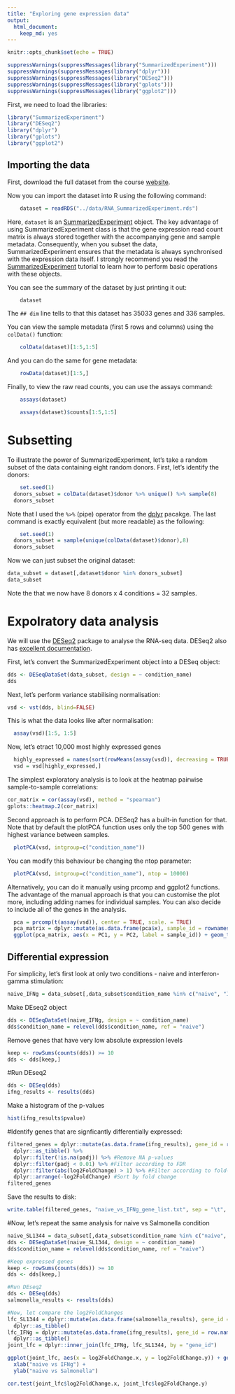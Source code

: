 ```yaml
---
title: "Exploring gene expression data"
output: 
  html_document: 
    keep_md: yes
---
```


```r
knitr::opts_chunk$set(echo = TRUE)
```

```r
suppressWarnings(suppressMessages(library("SummarizedExperiment")))
suppressWarnings(suppressMessages(library("dplyr")))
suppressWarnings(suppressMessages(library("DESeq2")))
suppressWarnings(suppressMessages(library("gplots")))
suppressWarnings(suppressMessages(library("ggplot2")))
```

First, we need to load the libraries:

```r
library("SummarizedExperiment")
library("DESeq2")
library("dplyr")
library("gplots")
library("ggplot2")
```

## Importing the data

First, download the full dataset from the course [website](https://courses.cs.ut.ee/2019/bioinfo/spring/uploads/Main/RNA_SummarizedExperiment.rds.zip).

Now you can import the dataset into R using the following command:

```r
	dataset = readRDS("../data/RNA_SummarizedExperiment.rds")
```


Here, `dataset` is an [SummarizedExperiment](https://bioconductor.org/packages/release/bioc/vignettes/SummarizedExperiment/inst/doc/SummarizedExperiment.html)  object. The key advantage of using SummarizedExperiment class is that the gene expression read count matrix is always stored together with the accompanying gene and sample metadata. Consequently, when you subset the data, SummarizedExperiment ensures that the metadata is always synchronised with the expression data itself. I strongly recommend you read the  [SummarizedExperiment](https://bioconductor.org/packages/release/bioc/vignettes/SummarizedExperiment/inst/doc/SummarizedExperiment.html) tutorial to learn how to perform basic operations with these objects.

You can see the summary of the dataset by just printing it out:
```r
	dataset
```
The `## dim` line tells to that this dataset has 35033 genes and 336 samples. 

You can view the sample metadata (first 5 rows and columns) using the `colData()` function:
```r
	colData(dataset)[1:5,1:5]
```
And you can do the same for gene metadata:
```r
	rowData(dataset)[1:5,]
```

Finally, to view the raw read counts, you can use the assays command:
```r
	assays(dataset)
```

```r
	assays(dataset)$counts[1:5,1:5]
```

# Subsetting
To illustrate the power of SummarizedExperiment, let's take a random subset of the data containing eight random donors. First, let's identify the donors:
```r
	set.seed(1)
  donors_subset = colData(dataset)$donor %>% unique() %>% sample(8)
  donors_subset
```
Note that I used the `%>%` (pipe) operator from the [dplyr](https://dplyr.tidyverse.org/) pacakge. The last command is exactly equivalent (but more readable) as the following:
```r
	set.seed(1)
  donors_subset = sample(unique(colData(dataset)$donor),8)
  donors_subset
```

Now we can just subset the original dataset:
```r
data_subset = dataset[,dataset$donor %in% donors_subset]
data_subset
```
Note the that we now have 8 donors x 4 conditions = 32 samples.

# Expolratory data analysis
We will use the [DESeq2](https://bioconductor.org/packages/release/bioc/html/DESeq2.html) package to analyse the RNA-seq data. DESeq2 also has [excellent documentation](https://bioconductor.org/packages/release/bioc/vignettes/DESeq2/inst/doc/DESeq2.html). 

First, let's convert the SummarizedExperiment object into a DESeq object:
```r
dds <- DESeqDataSet(data_subset, design = ~ condition_name)
dds
```

Next, let's perform variance stabilising normalisation:
```r
vsd <- vst(dds, blind=FALSE)
```
This is what the data looks like after normalisation:
```r
  assay(vsd)[1:5, 1:5]
```
Now, let's etract 10,000 most highly expressed genes
```r
  highly_expressed = names(sort(rowMeans(assay(vsd)), decreasing = TRUE)[1:10000])
  vsd = vsd[highly_expressed,]
```

The simplest exploratory analysis is to look at the heatmap pairwise sample-to-sample correlations:
```r
cor_matrix = cor(assay(vsd), method = "spearman")
gplots::heatmap.2(cor_matrix)
```

Second approach is to perform PCA. DESeq2 has a built-in function for that. Note that by default the plotPCA function uses only the top 500 genes with highest variance between samples.
```r
  plotPCA(vsd, intgroup=c("condition_name"))
```

You can modify this behaviour be changing the ntop parameter:
```r
  plotPCA(vsd, intgroup=c("condition_name"), ntop = 10000)
```

Alternatively, you can do it manually using prcomp and ggplot2 functions. The advantage of the manual approach is that you can customise the plot more, including adding names for individual samples. You can also decide to include all of the genes in the analysis. 
```r
  pca = prcomp(t(assay(vsd)), center = TRUE, scale. = TRUE)
  pca_matrix = dplyr::mutate(as.data.frame(pca$x), sample_id = rownames(pca$x))
  ggplot(pca_matrix, aes(x = PC1, y = PC2, label = sample_id)) + geom_text() + geom_point()
```
## Differential expression

For simplicity, let's first look at only two conditions - naive and interferon-gamma stimulation:

```r
naive_IFNg = data_subset[,data_subset$condition_name %in% c("naive", "IFNg")]
```

Make DEseq2 object
```r
dds <- DESeqDataSet(naive_IFNg, design = ~ condition_name)
dds$condition_name = relevel(dds$condition_name, ref = "naive")
```

Remove genes that have very low absolute expression levels
```r
keep <- rowSums(counts(dds)) >= 10
dds <- dds[keep,]
```

#Run DEseq2
```r
dds <- DESeq(dds)
ifng_results <- results(dds)
```

Make a histogram of the p-values
```r
hist(ifng_results$pvalue)
```

#Identify genes that are signficantly differentially expressed:
```r
filtered_genes = dplyr::mutate(as.data.frame(ifng_results), gene_id = rownames(ifng_results)) %>% 
  dplyr::as_tibble() %>% 
  dplyr::filter(!is.na(padj)) %>% #Remove NA p-values
  dplyr::filter(padj < 0.01) %>% #Filter according to FDR
  dplyr::filter(abs(log2FoldChange) > 1) %>% #Filter according to fold-change
  dplyr::arrange(-log2FoldChange) #Sort by fold change
filtered_genes
```

Save the results to disk:
```r
write.table(filtered_genes, "naive_vs_IFNg_gene_list.txt", sep = "\t", quote = FALSE, row.names = FALSE)
```


#Now, let's repeat the same analysis for naive vs Salmonella condition

```r
naive_SL1344 = data_subset[,data_subset$condition_name %in% c("naive", "SL1344")]
dds <- DESeqDataSet(naive_SL1344, design = ~ condition_name)
dds$condition_name = relevel(dds$condition_name, ref = "naive")

#Keep expressed genes
keep <- rowSums(counts(dds)) >= 10
dds <- dds[keep,]

#Run DEseq2
dds <- DESeq(dds)
salmonella_results <- results(dds)
```

```r
#Now, let compare the log2FoldChanges
lfc_SL1344 = dplyr::mutate(as.data.frame(salmonella_results), gene_id = row.names(salmonella_results)) %>% 
  dplyr::as_tibble()
lfc_IFNg = dplyr::mutate(as.data.frame(ifng_results), gene_id = row.names(ifng_results)) %>% 
  dplyr::as_tibble()
joint_lfc = dplyr::inner_join(lfc_IFNg, lfc_SL1344, by = "gene_id")

ggplot(joint_lfc, aes(x = log2FoldChange.x, y = log2FoldChange.y)) + geom_point() +
  xlab("naive vs IFNg") + 
  ylab("naive vs Salmonella")

cor.test(joint_lfc$log2FoldChange.x, joint_lfc$log2FoldChange.y)
```

